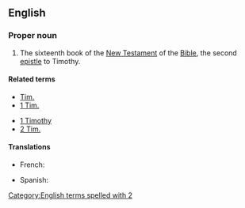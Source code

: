 ==English==

===Proper noun===
{{en-proper noun}}
{{book of the Bible|Timothy}}
# {{label|en|biblical}} The sixteenth book of the [[New Testament]] of the [[Bible]], the second [[epistle]] to Timothy.

====Related terms====
{{rel-top}}
* [[Tim.]]
* [[1 Tim.]]
{{rel-mid}}
* [[1 Timothy]]
* [[2 Tim.]]
{{rel-bottom}}

====Translations====
{{trans-top|book of the New Testament}}
* French: {{t|fr|2 Timothée}}
{{trans-mid}}
* Spanish: {{t|es|2 Timoteo|m}}
{{trans-bottom}}

[[Category:English terms spelled with 2]]
